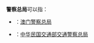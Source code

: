 '''警察总局'''可以指：

* {{flag|澳门}}：[[澳门警察总局|澳门警察总局]]
* {{flag|中华民国}}：[[交通警察部队|中华民国交通部交通警察总局]]

{{disambig|cat=四字组织机构消歧义}}